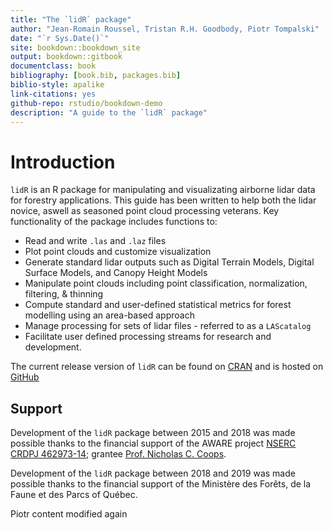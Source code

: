 ```yaml
--- 
title: "The `lidR` package"
author: "Jean-Romain Roussel, Tristan R.H. Goodbody, Piotr Tompalski"
date: "`r Sys.Date()`"
site: bookdown::bookdown_site
output: bookdown::gitbook
documentclass: book
bibliography: [book.bib, packages.bib]
biblio-style: apalike
link-citations: yes
github-repo: rstudio/bookdown-demo
description: "A guide to the `lidR` package"
---
```


# Introduction

`lidR` is an R package for manipulating and visualizating airborne lidar data for forestry applications. This guide has been written to help both the lidar novice, aswell as seasoned point cloud processing veterans. Key functionality of the package includes functions to:

* Read and write `.las` and `.laz` files
* Plot point clouds and customize visualization
* Generate standard lidar outputs such as Digital Terrain Models, Digital Surface Models, and Canopy Height Models
* Manipulate point clouds including point classification, normalization, filtering, & thinning
* Compute standard and user-defined statistical metrics for forest modelling using an area-based approach
* Manage processing for sets of lidar files - referred to as a `LAScatalog`
* Facilitate user defined processing streams for research and development.

The current release version of `lidR` can be found on [CRAN](https://cran.r-project.org/web/packages/lidR/) and is hosted on [GitHub](https://github.com/Jean-Romain/lidR)

## Support
Development of the `lidR` package between 2015 and 2018 was made possible thanks to the financial support of the AWARE project [NSERC CRDPJ 462973-14](https://aware.forestry.ubc.ca/); grantee [Prof. Nicholas C. Coops](https://profiles.forestry.ubc.ca/person/nicholas-coops/).

Development of the `lidR` package between 2018 and 2019 was made possible thanks to the financial support of the Ministère des Forêts, de la Faune et des Parcs of Québec.

Piotr content modified again


